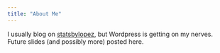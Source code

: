 ```yaml
---
title: "About Me"
---
```


I usually blog on [statsbylopez](statsbylopez.com), but Wordpress is getting on my nerves. Future slides (and possibly more) posted here.